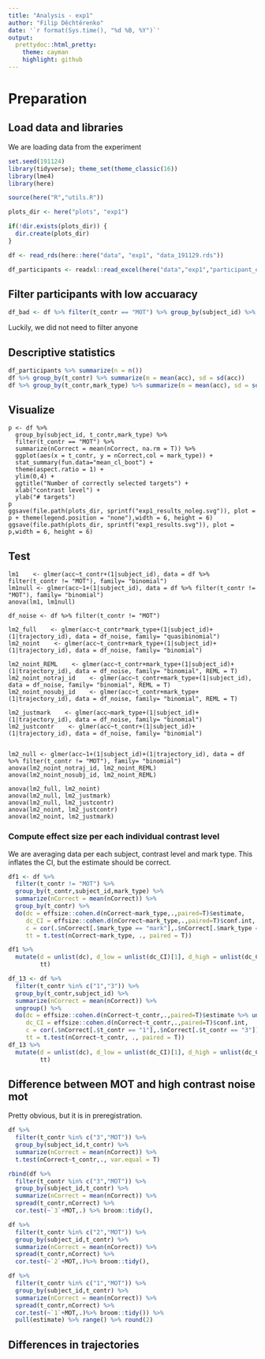 ```yaml
---
title: "Analysis - exp1"
author: "Filip Děchtěrenko"
date: '`r format(Sys.time(), "%d %B, %Y")`'
output:
  prettydoc::html_pretty:
    theme: cayman
    highlight: github
---
```



# Preparation

## Load data and libraries

We are loading data from the experiment

```r
set.seed(191124)
library(tidyverse); theme_set(theme_classic(16))
library(lme4)
library(here)

source(here("R","utils.R"))

plots_dir <- here("plots", "exp1")

if(!dir.exists(plots_dir)) {
  dir.create(plots_dir)
}

df <- read_rds(here::here("data", "exp1", "data_191129.rds"))

df_participants <- readxl::read_excel(here("data","exp1","participant_exp1_complete.xlsx"))

```

## Filter participants with low accuaracy

```r
df_bad <- df %>% filter(t_contr == "MOT") %>% group_by(subject_id) %>% summarize(m = mean(acc)) %>% filter(m <0.75)
```

Luckily, we did not need to filter anyone

## Descriptive statistics

```r
df_participants %>% summarize(n = n())
df %>% group_by(t_contr) %>% summarize(m = mean(acc), sd = sd(acc))
df %>% group_by(t_contr,mark_type) %>% summarize(m = mean(acc), sd = sd(acc))
```

## Visualize

```visualize

p <- df %>% 
  group_by(subject_id, t_contr,mark_type) %>% 
  filter(t_contr == "MOT") %>% 
  summarize(nCorrect = mean(nCorrect, na.rm = T)) %>% 
  ggplot(aes(x = t_contr, y = nCorrect,col = mark_type)) + 
  stat_summary(fun.data="mean_cl_boot") + 
  theme(aspect.ratio = 1) + 
  ylim(0,4) + 
  ggtitle("Number of correctly selected targets") + 
  xlab("contrast level") + 
  ylab("# targets")
p
ggsave(file.path(plots_dir, sprintf("exp1_results_noleg.svg")), plot = p + theme(legend.position = "none"),width = 6, height = 6)
ggsave(file.path(plots_dir, sprintf("exp1_results.svg")), plot = p,width = 6, height = 6)

```

## Test

```test
lm1    <- glmer(acc~t_contr+(1|subject_id), data = df %>% filter(t_contr != "MOT"), family= "binomial")
lm1null <- glmer(acc~1+(1|subject_id), data = df %>% filter(t_contr != "MOT"), family= "binomial")
anova(lm1, lm1null)
```

```test
df_noise <- df %>% filter(t_contr != "MOT")

lm2_full    <- glmer(acc~t_contr*mark_type+(1|subject_id)+(1|trajectory_id), data = df_noise, family= "quasibinomial")
lm2_noint    <- glmer(acc~t_contr+mark_type+(1|subject_id)+(1|trajectory_id), data = df_noise, family= "binomial")

lm2_noint_REML    <- glmer(acc~t_contr+mark_type+(1|subject_id)+(1|trajectory_id), data = df_noise, family= "binomial", REML = T)
lm2_noint_notraj_id    <- glmer(acc~t_contr+mark_type+(1|subject_id), data = df_noise, family= "binomial", REML = T)
lm2_noint_nosubj_id    <- glmer(acc~t_contr+mark_type+(1|trajectory_id), data = df_noise, family= "binomial", REML = T)

lm2_justmark    <- glmer(acc~mark_type+(1|subject_id)+(1|trajectory_id), data = df_noise, family= "binomial")
lm2_justcontr    <- glmer(acc~t_contr+(1|subject_id)+(1|trajectory_id), data = df_noise, family= "binomial")


lm2_null <- glmer(acc~1+(1|subject_id)+(1|trajectory_id), data = df %>% filter(t_contr != "MOT"), family= "binomial")
anova(lm2_noint_notraj_id, lm2_noint_REML)
anova(lm2_noint_nosubj_id, lm2_noint_REML)

anova(lm2_full, lm2_noint)
anova(lm2_null, lm2_justmark)
anova(lm2_null, lm2_justcontr)
anova(lm2_noint, lm2_justcontr)
anova(lm2_noint, lm2_justmark)
```

### Compute effect size per each individual contrast level

We are averaging data per each subject, contrast level and mark type. This inflates the CI, but the estimate should be correct.

```r
df1 <- df %>% 
  filter(t_contr != "MOT") %>% 
  group_by(t_contr,subject_id,mark_type) %>% 
  summarize(nCorrect = mean(nCorrect)) %>% 
  group_by(t_contr) %>% 
  do(dc = effsize::cohen.d(nCorrect~mark_type,.,paired=T)$estimate,
     dc_CI = effsize::cohen.d(nCorrect~mark_type,.,paired=T)$conf.int,
     c = cor(.$nCorrect[.$mark_type == "mark"],.$nCorrect[.$mark_type == "noMark"]),
     tt = t.test(nCorrect~mark_type, ., paired = T)) 

df1 %>% 
  mutate(d = unlist(dc), d_low = unlist(dc_CI)[1], d_high = unlist(dc_CI)[2], c = unlist(c),
         tt)

```

```r
df_13 <- df %>% 
  filter(t_contr %in% c("1","3")) %>% 
  group_by(t_contr,subject_id) %>% 
  summarize(nCorrect = mean(nCorrect)) %>% 
  ungroup() %>% 
  do(dc = effsize::cohen.d(nCorrect~t_contr,.,paired=T)$estimate %>% unlist(),
     dc_CI = effsize::cohen.d(nCorrect~t_contr,.,paired=T)$conf.int,
     c = cor(.$nCorrect[.$t_contr == "1"],.$nCorrect[.$t_contr == "3"]),
     tt = t.test(nCorrect~t_contr, ., paired = T)) 
df_13 %>% 
  mutate(d = unlist(dc), d_low = unlist(dc_CI)[1], d_high = unlist(dc_CI)[2], c = unlist(c),
         tt)

```

## Difference between MOT and high contrast noise mot

Pretty obvious, but it is in preregistration.

```r
df %>% 
  filter(t_contr %in% c("3","MOT")) %>% 
  group_by(subject_id,t_contr) %>% 
  summarize(nCorrect = mean(nCorrect)) %>% 
  t.test(nCorrect~t_contr,., var.equal = T)

rbind(df %>% 
  filter(t_contr %in% c("3","MOT")) %>% 
  group_by(subject_id,t_contr) %>% 
  summarize(nCorrect = mean(nCorrect)) %>% 
  spread(t_contr,nCorrect) %>% 
  cor.test(~`3`+MOT,.) %>% broom::tidy(),

df %>% 
  filter(t_contr %in% c("2","MOT")) %>% 
  group_by(subject_id,t_contr) %>% 
  summarize(nCorrect = mean(nCorrect)) %>% 
  spread(t_contr,nCorrect) %>% 
  cor.test(~`2`+MOT,.)%>% broom::tidy(),

df %>% 
  filter(t_contr %in% c("1","MOT")) %>% 
  group_by(subject_id,t_contr) %>% 
  summarize(nCorrect = mean(nCorrect)) %>% 
  spread(t_contr,nCorrect) %>% 
  cor.test(~`1`+MOT,.)%>% broom::tidy()) %>% 
  pull(estimate) %>% range() %>% round(2)
```

## Differences in trajectories


